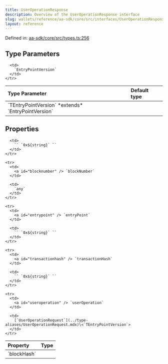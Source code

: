 ```yaml
---
title: UserOperationResponse
description: Overview of the UserOperationResponse interface
slug: wallets/reference/aa-sdk/core/src/interfaces/UserOperationResponse
layout: reference
---
```


Defined in: [aa-sdk/core/src/types.ts:256](https://github.com/alchemyplatform/aa-sdk/blob/e3c1a23e6e03f44bf2db3afddb97a91b175cba58/aa-sdk/core/src/types.ts#L256)

## Type Parameters

<table>
  <thead>
    <tr>
      <th align="left">Type Parameter</th>
      <th align="left">Default type</th>
    </tr>
  </thead>

  <tbody>
    <tr>
      <td>
        `TEntryPointVersion` *extends* `EntryPointVersion`
      </td>

      <td>
        `EntryPointVersion`
      </td>
    </tr>

  </tbody>
</table>

## Properties

<table>
  <thead>
    <tr>
      <th align="left">Property</th>
      <th align="left">Type</th>
    </tr>
  </thead>

  <tbody>
    <tr>
      <td>
        <a id="blockhash" /> `blockHash`
      </td>

      <td>
        `` `0x${string}` ``
      </td>
    </tr>

    <tr>
      <td>
        <a id="blocknumber" /> `blockNumber`
      </td>

      <td>
        `any`
      </td>
    </tr>

    <tr>
      <td>
        <a id="entrypoint" /> `entryPoint`
      </td>

      <td>
        `` `0x${string}` ``
      </td>
    </tr>

    <tr>
      <td>
        <a id="transactionhash" /> `transactionHash`
      </td>

      <td>
        `` `0x${string}` ``
      </td>
    </tr>

    <tr>
      <td>
        <a id="useroperation" /> `userOperation`
      </td>

      <td>
        [`UserOperationRequest`](../type-aliases/UserOperationRequest.mdx)\<`TEntryPointVersion`>
      </td>
    </tr>

  </tbody>
</table>

